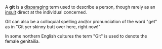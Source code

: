 A '''git''' is a [[Term_of_disparagement|disparaging]] term used to describe a person, though rarely as an [[insult]] direct at the individual concerned.

Git can also be a colloquial spelling and/or pronunciation of the word "get" as in "Git yer skinny butt over here, right now!"

In some northern English cultures the term "Git" is used to denote the female genitailia.